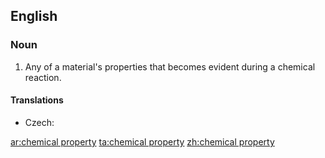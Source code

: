 ==English==

===Noun===
{{wikipedia}}
{{en-noun|head=[[chemical]] [[property]]|chemical properties}}
# {{label|en|chemistry}} Any of a material's properties that becomes evident during a chemical reaction.

====Translations====
{{trans-top|any of a material's properties that becomes evident during a chemical reaction}}
* Czech: {{t|cs|chemická vlastnost|f}}
{{trans-mid}}
{{trans-bottom}}

[[ar:chemical property]]
[[ta:chemical property]]
[[zh:chemical property]]
